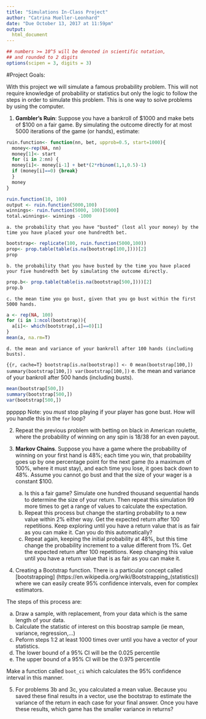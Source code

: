 ```yaml
---
title: "Simulations In-Class Project"
author: "Catrina Mueller-Leonhard"
date: "Due October 13, 2017 at 11:59pm"
output:
  html_document
---
```


<style type="text/css">
.table {

    width: 80%;
    margin-left:10%; 
    margin-right:10%;
}
</style>
```r
## numbers >= 10^5 will be denoted in scientific notation,
## and rounded to 2 digits
options(scipen = 3, digits = 3)
```




#Project Goals:


With this project we will simulate a famous probability problem. This will not require knowledge of probability or statistics but only the logic to follow the steps in order to simulate this problem. This is one way to solve problems by using the computer. 

 1. **Gambler's Ruin**: Suppose you have a bankroll of $1000 and make bets of $100 on a fair game. By simulating the outcome directly for at most 5000 iterations of the game (or hands), estimate:
```r

ruin.function<- function(nn, bet, upprob=0.5, start=1000){
  money<-rep(NA, nn)
  money[1]<- start
  for (i in 2:nn) {
  money[i]<- money[i-1] + bet*(2*rbinom(1,1,0.5)-1)
  if (money[i]==0) {break}
  }
  money
}  

ruin.function(10, 100)
output <- ruin.function(5000,100)
winnings<- ruin.function(5000, 100)[5000]
total.winnings<- winnings -1000
```

    a. the probability that you have "busted" (lost all your money) by the time you have placed your one hundredth bet. 
```r
bootstrap<- replicate(100, ruin.function(5000,100))
prop<- prop.table(table(is.na(bootstrap[100,])))[2]
prop
```

    b. the probability that you have busted by the time you have placed your five hundredth bet by simulating the outcome directly. 
```r
prop.b<- prop.table(table(is.na(bootstrap[500,])))[2]
prop.b
```

    c. the mean time you go bust, given that you go bust within the first 5000 hands.
```r
a <- rep(NA, 100)
for (i in 1:ncol(bootstrap)){
  a[i]<- which(bootstrap[,i]==0)[1]
}
mean(a, na.rm=T)
```
    d. the mean and variance of your bankroll after 100 hands (including busts).
```{{r, cache=T}
bootstrap[is.na(bootstrap)] <- 0
mean(bootstrap[100,])
summary(bootstrap[100,])
var(bootstrap[100,])
```
    e. the mean and variance of your bankroll after 500 hands (including busts).
```r
mean(bootstrap[500,])
summary(bootstrap[500,])
var(bootstrap[500,])
```

pppppp
Note: you *must* stop playing if your player has gone bust. How will you handle this in the `for` loop?

2. Repeat the previous problem with betting on black in American roulette, where the probability of winning on any spin is 18/38 for an even payout.

3. **Markov Chains**. Suppose you have a game where the probability of winning on your first hand is 48%; each time you win, that probability goes up by one percentage point for the next game (to a maximum of 100%, where it must stay), and each time you lose, it goes back down to 48%. Assume you cannot go bust and that the size of your wager is a constant $100.
    a. Is this a fair game? Simulate one hundred thousand sequential hands to determine the size of your return. Then repeat this simulation 99 more times to get a range of values to calculate the expectation.
    b. Repeat this process but change the starting probability to a new value within 2% either way. Get the expected return after 100 repetitions. Keep exploring until you have a return value that is as fair as you can make it. Can you do this automatically?
    c. Repeat again, keeping the initial probability at 48%, but this time change the probability increment to a value different from 1%. Get the expected return after 100 repetitions. Keep changing this value until you have a return value that is as fair as you can make it. 


4. Creating a Bootstrap function. There is a particular concept called [bootstrapping]
(https://en.wikipedia.org/wiki/Bootstrapping_(statistics)) where we can easily create 95% confidence intervals, even for complex estimators.

The steps of this process are:

  a. Draw a sample, with replacement, from your data which is the same length of your data.
  b. Calculate the statistic of interest on this boostrap sample (ie mean, variance, regression,...)
  c. Peform steps 1:2 at least 1000 times over until you have a vector of your statistics. 
  d. The lower bound of a 95% CI will be the 0.025 percentile
  e. The upper bound of a 95% CI will be the 0.975 percentile

Make a function called `boot_ci` which calculates the 95% confidence interval in this manner. 

5. For problems 3b and 3c, you calculated a mean value. Because you saved these final results in a vector, use the bootstrap to estimate the variance of the return in each case for your final answer. Once you have these results, which game has the smaller variance in returns?